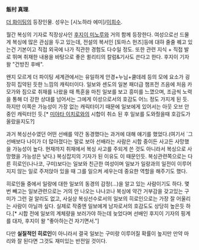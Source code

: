 '''飯村 真理'''. 

[[더 화이팅]]의 등장인물. 성우는 [시노하라 에미]/[[이희수]].

월간 복싱의 기자로 직장상사인 [[후지이 미노루]]와 거의 함께 등장한다. 여성으로선 드물게 복싱에 많은 관심을 두고 있는데, 전설의 복서인 [토마스 헌즈]등에 대햐 줄줄 꿰고 있는건 기본이고 직접 외국에 나가 직관한 경험도 다수일 정도. 또한 관련 지식 + 직접 발로 뛰며 취재한 내용을 바탕으로 좋은 퀼리티의 칼럼&기사도 쓴다고 한다. 후지이 기자 왈 "건방진 후배".

왠지 모르게 더 파이팅 세계관에서는 유일하게 안경+누님+쿨데레 등의 모에 요소가 굉장히 집약된 듯한 느낌의 캐릭터이다. 일보와 센도의 일본 패더급 챔프전 즈음에 처음 카모가와 짐으로 취재를 나왔을 때 특훈을 마친 일보를 보고 흥미를 느꼈으며, 조금씩 노력을 통해 더 강한 상대를 넘어서는 그에게 이성으로서의 호감도 어느 정도 가지게 된 듯. 하지만 이쪽은 가능성이 가장 없는 캐릭터이기 때문에 일보에게 있어서는 아웃 오브 안중인 캐릭터인 듯.[* [[미야타 이치로]]와의 시합이 취소 된 후 일보를 도와줬을때 호감도가 올랐을지도?] 

과거 복싱선수였던 어떤 선배를 약간 동경했다는 과거에 대해 얘기를 했었다.(여기서 `그 선배보다 나이가 더 많아졌다는 말로 보아 선배라는 사람은 시합 중이든 사고든 사망했을 가능성이 높다. 현재까지 취재에서 복싱 사고를 주되게 쓴 것도 아니라서 복싱으로 사망했을 가능성은 낮다.) 복싱잡지의 기자가 된 이유도 이 때문인듯. 복싱관련쪽으로는 다른 히로인(나나코, 구미)보다는 일보와 친근한 여성이며 일보가 일랑과의 일전이 이루어지지 않는 일로 주저앉아 있을 때 그를 일으켜 세우는데 중요한 역할을 해주기도 했다.

히로인들 중에서 일랑에 대한 일보의 동경의 감정(…)을 알고 있는 사람이기도 하다. 몇번 빼고는 일보관련으로는 거의 안 나오는 나나코나 복싱에 약간 거부감을 갖고있는 구미가 그런 걸 알리도 없고, 사실상 복싱선수로서의 일보의 히로인으로는 가장 잘 어울리는 사람이 아닐까 싶다. 실제로 작중엔 일보에게 남자로서의 호감도도 상당히 높은듯 하다.[* 시합 전에 일보의 계체량을 보러가야 하는데 늦었다며 선배인 후지이 기자의 핑계를 대자, 후지이 왈 "좋아하는건 자기면서."]

다만 '''실질적인 히로인'''이 아니라서 결국 일보는 구미랑 이루어질 확률이 높지만 만약 마리와 잘 된다면 그것도 재미있는 반전일 것이다.
